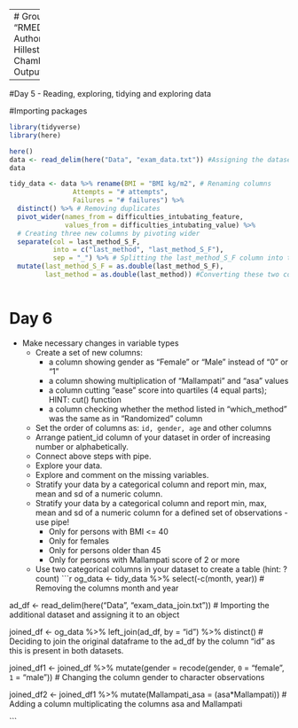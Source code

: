 -------
# Group 1 Project
Title: "RMED901_Group1_Project_110923"
Authors: "Marianne Bråtveit, Eline Hillestad, Ryan Dunkel and Jonathan Chambenoit"
Date: "2023-09-11"
Output: html_document

-----
#Day 5 - Reading, exploring, tidying and exploring data

#Importing packages
```r
library(tidyverse)
library(here)

here()
data <- read_delim(here("Data", "exam_data.txt")) #Assigning the dataset 
data

```

```r
tidy_data <- data %>% rename(BMI = "BMI kg/m2", # Renaming columns 
                Attempts = "# attempts",
                Failures = "# failures") %>% 
  distinct() %>% # Removing duplicates
  pivot_wider(names_from = difficulties_intubating_feature, 
              values_from = difficulties_intubating_value) %>% 
  # Creating three new columns by pivoting wider 
  separate(col = last_method_S_F,
           into = c("last_method", "last_method_S_F"),
           sep = "_") %>% # Splitting the last_method_S_F column into two different columns
  mutate(last_method_S_F = as.double(last_method_S_F),
         last_method = as.double(last_method)) #Converting these two columns to numeric columns as they were turned into character columns when splitting them
  
```

# Day 6
 - Make necessary changes in variable types
    - Create a set of new columns:
        - a column showing gender as "Female" or "Male" instead of "0" or "1"
        - a column showing multiplication of "Mallampati" and "asa" values
        - a column cutting "ease" score into quartiles (4 equal parts); HINT: cut() function
        - a column checking whether the method listed in "which_method" was the same as in "Randomized" column
    - Set the order of columns as: `id, gender, age` and other columns
    - Arrange patient_id column of your dataset in order of increasing number or alphabetically.
    - Connect above steps with pipe.
    - Explore your data.
    - Explore and comment on the missing variables.
    - Stratify your data by a categorical column and report min, max, mean and sd of a numeric column.
    - Stratify your data by a categorical column and report min, max, mean and sd of a numeric column for a defined set of observations - use pipe!
        - Only for persons with BMI <= 40
        - Only for females
        - Only for persons older than 45
        - Only for persons with Mallampati score of 2 or more
    - Use two categorical columns in your dataset to create a table (hint: ?count)
```r
og_data <- tidy_data %>% select(-c(month, year)) # Removing the columns month and year 

ad_df <- read_delim(here("Data", "exam_data_join.txt")) # Importing the additional dataset and assigning it to an object

joined_df <- og_data %>% left_join(ad_df, by = "id") %>% distinct() # Deciding to join the original dataframe to the ad_df by the column "id" as this is present in both datasets.

joined_df1 <- joined_df %>% mutate(gender = recode(gender, `0` = "female", `1` = "male")) # Changing the column gender to character observations

joined_df2 <- joined_df1 %>% mutate(Mallampati_asa = (asa*Mallampati)) # Adding a column multiplicating the columns asa and Mallampati

```

